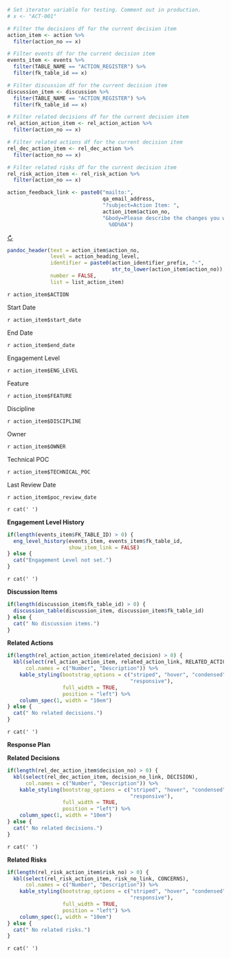 <!-- Wrangle report data -->
```r
# Set iterator variable for testing. Comment out in production. 
# x <- "ACT-001"

# Filter the decisions df for the current decision item
action_item <- action %>%
  filter(action_no == x)

# Filter events df for the current decision item
events_item <- events %>%
  filter(TABLE_NAME == "ACTION_REGISTER") %>%
  filter(fk_table_id == x)

# Filter discussion df for the current decision item
discussion_item <- discussion %>%
  filter(TABLE_NAME == "ACTION_REGISTER") %>%
  filter(fk_table_id == x)

# Filter related decisions df for the current decision item
rel_action_action_item <- rel_action_action %>%
  filter(action_no == x)

# Filter related actions df for the current decision item
rel_dec_action_item <- rel_dec_action %>%
  filter(action_no == x)

# Filter related risks df for the current decision item
rel_risk_action_item <- rel_risk_action %>%
  filter(action_no == x)
```

```r
action_feedback_link <- paste0("mailto:", 
                               qa_email_address, 
                               "?subject=Action Item: ", 
                               action_item$action_no,
                               "&body=Please describe the changes you would recommend for this action item: %0D%0A
                                 %0D%0A")
```

<!-- Action Item -->
:::::::::::::: {.item-box}

::: {.right}
[&circlearrowright;](`r action_feedback_link`)
:::

::: {.header}
```r
pandoc_header(text = action_item$action_no, 
              level = action_heading_level,
              identifier = paste0(action_identifier_prefix, "-",
                                  str_to_lower(action_item$action_no)),
              number = FALSE,
              list = list_action_item)
```
:::

`r action_item$ACTION`

:::::::: {.section-box}
<!-- Risk Attributes line 1 -->
::::: {.grid-5w-2h}
::: {.var-name}
Start Date
:::
::: {.var-value}
`r action_item$start_date`
:::
::: {.var-name}
End Date
:::
::: {.var-value}
`r action_item$end_date`
:::
::: {.var-name}
Engagement Level
:::
::: {.var-value}
`r action_item$ENG_LEVEL`
:::
::: {.var-name}
Feature
:::
::: {.var-value}
`r action_item$FEATURE`
:::
::: {.var-name}
Discipline
:::
::: {.var-value}
`r action_item$DISCIPLINE`
:::
:::::

<!-- Risk Attributes line 2 -->
::::: {.grid-5w-2h}
::: {.var-name}
Owner
:::
::: {.var-value}
`r action_item$OWNER`
:::
::: {.var-name}
Technical POC
:::
::: {.var-value}
`r action_item$TECHNICAL_POC`
:::
::: {.var-name}
Last Review Date
:::
::: {.var-value}
`r action_item$poc_review_date`
:::
:::::
::::::::

:::::: {.white-box}
`r cat(' ')`
::::::

:::::::: {.section-box}
**Engagement Level History**
```r
if(length(events_item$FK_TABLE_ID) > 0) {
  eng_level_history(events_item, events_item$fk_table_id, 
                    show_item_link = FALSE)
} else {
  cat("Engagement Level not set.")
}
```

<!-- End Risk Engagement Level History -->
::::::::  

:::::: {.white-box}
`r cat(' ')`
::::::

:::::::: {.section-box}  
**Discussion Items**
```r
if(length(discussion_item$fk_table_id) > 0) {
  discussion_table(discussion_item, discussion_item$fk_table_id)
} else {
  cat(" No discussion items.")
}
```

<!-- End Risk Discussion Items -->
:::::::: 

::::::::: {.section-box}
**Related Actions**
```r
if(length(rel_action_action_item$related_decision) > 0) {
  kbl(select(rel_action_action_item, related_action_link, RELATED_ACTION),
      col.names = c("Number", "Description")) %>%
    kable_styling(bootstrap_options = c("striped", "hover", "condensed", 
                                        "responsive"),
                  full_width = TRUE, 
                  position = "left") %>%
    column_spec(1, width = "10em")
} else {
  cat(" No related decisions.")
}
```

:::::::::  

:::::: {.white-box}
`r cat(' ')`
::::::

:::::::::::: {.section-box}
**Response Plan**

::::::::: {.section-box}
**Related Decisions**
```r
if(length(rel_dec_action_item$decision_no) > 0) {
  kbl(select(rel_dec_action_item, decision_no_link, DECISION),
      col.names = c("Number", "Description")) %>%
    kable_styling(bootstrap_options = c("striped", "hover", "condensed", 
                                        "responsive"),
                  full_width = TRUE, 
                  position = "left") %>%
    column_spec(1, width = "10em")
} else {
  cat(" No related decisions.")
}
```

:::::::::

:::::: {.white-box}
`r cat(' ')`
::::::

::::::::: {.section-box}
**Related Risks**
```r
if(length(rel_risk_action_item$risk_no) > 0) {
  kbl(select(rel_risk_action_item, risk_no_link, CONCERNS),
      col.names = c("Number", "Description")) %>%
    kable_styling(bootstrap_options = c("striped", "hover", "condensed", 
                                        "responsive"),
                  full_width = TRUE, 
                  position = "left") %>%
    column_spec(1, width = "10em")
} else {
  cat(" No related risks.")
}
```

:::::::::

<!-- End Response Plan -->
::::::::::::  


<!-- End Action Item -->
:::::::::::::: 

:::::: {.white-box}
`r cat(' ')`
::::::
